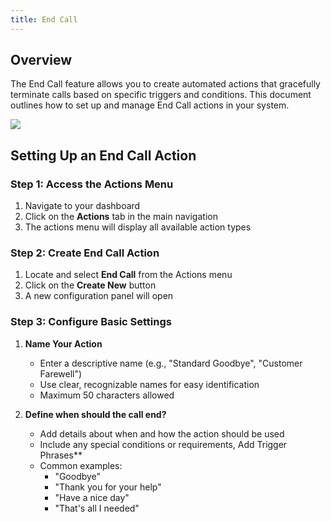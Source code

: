 ---
title: End Call
---

## Overview
The End Call feature allows you to create automated actions that gracefully terminate calls based on specific triggers and conditions. This document outlines how to set up and manage End Call actions in your system.

<Frame>
  <img src="/images/actions/end_call.gif" />
</Frame>

## Setting Up an End Call Action

### Step 1: Access the Actions Menu
1. Navigate to your dashboard
2. Click on the **Actions** tab in the main navigation
3. The actions menu will display all available action types

### Step 2: Create End Call Action
1. Locate and select **End Call** from the Actions menu
2. Click on the **Create New** button
3. A new configuration panel will open

### Step 3: Configure Basic Settings
1. **Name Your Action**
   - Enter a descriptive name (e.g., "Standard Goodbye", "Customer Farewell")
   - Use clear, recognizable names for easy identification
   - Maximum 50 characters allowed

2. **Define when should the call end?** 
   - Add details about when and how the action should be used
   - Include any special conditions or requirements, Add Trigger Phrases**
   - Common examples:
     - "Goodbye"
     - "Thank you for your help"
     - "Have a nice day"
     - "That's all I needed"


